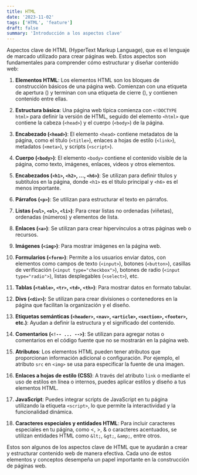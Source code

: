 ```yaml
---
title: HTML
date: '2023-11-02'
tags: ['HTML', 'feature']
draft: false
summary: 'Introducción a los aspectos clave'
---
```


Aspectos clave de HTML (HyperText Markup Language), que es el lenguaje de marcado utilizado para crear páginas web. Estos aspectos son fundamentales para comprender cómo estructurar y diseñar contenido web:

1. **Elementos HTML**: Los elementos HTML son los bloques de construcción básicos de una página web. Comienzan con una etiqueta de apertura (<tag>) y terminan con una etiqueta de cierre (</tag>), y contienen contenido entre ellas.

2. **Estructura básica**: Una página web típica comienza con `<!DOCTYPE html>` para definir la versión de HTML, seguido del elemento `<html>` que contiene la cabeza (`<head>`) y el cuerpo (`<body>`) de la página.

3. **Encabezado (`<head>`)**: El elemento `<head>` contiene metadatos de la página, como el título (`<title>`), enlaces a hojas de estilo (`<link>`), metadatos (`<meta>`), y scripts (`<script>`).

4. **Cuerpo (`<body>`)**: El elemento `<body>` contiene el contenido visible de la página, como texto, imágenes, enlaces, videos y otros elementos.

5. **Encabezados (`<h1>`, `<h2>`, ..., `<h6>`)**: Se utilizan para definir títulos y subtítulos en la página, donde `<h1>` es el título principal y `<h6>` es el menos importante.

6. **Párrafos (`<p>`)**: Se utilizan para estructurar el texto en párrafos.

7. **Listas (`<ul>`, `<ol>`, `<li>`)**: Para crear listas no ordenadas (viñetas), ordenadas (números) y elementos de lista.

8. **Enlaces (`<a>`)**: Se utilizan para crear hipervínculos a otras páginas web o recursos.

9. **Imágenes (`<img>`)**: Para mostrar imágenes en la página web.

10. **Formularios (`<form>`)**: Permite a los usuarios enviar datos, con elementos como campos de texto (`<input>`), botones (`<button>`), casillas de verificación (`<input type="checkbox">`), botones de radio (`<input type="radio">`), listas desplegables (`<select>`), etc.

11. **Tablas (`<table>`, `<tr>`, `<td>`, `<th>`)**: Para mostrar datos en formato tabular.

12. **Divs (`<div>`):** Se utilizan para crear divisiones o contenedores en la página que facilitan la organización y el diseño.

13. **Etiquetas semánticas (`<header>`, `<nav>`, `<article>`, `<section>`, `<footer>`, etc.)**: Ayudan a definir la estructura y el significado del contenido.

14. **Comentarios (`<!-- ... -->`)**: Se utilizan para agregar notas o comentarios en el código fuente que no se mostrarán en la página web.

15. **Atributos**: Los elementos HTML pueden tener atributos que proporcionan información adicional o configuración. Por ejemplo, el atributo `src` en `<img>` se usa para especificar la fuente de una imagen.

16. **Enlaces a hojas de estilo (CSS)**: A través del atributo `link` o mediante el uso de estilos en línea o internos, puedes aplicar estilos y diseño a tus elementos HTML.

17. **JavaScript**: Puedes integrar scripts de JavaScript en tu página utilizando la etiqueta `<script>`, lo que permite la interactividad y la funcionalidad dinámica.

18. **Caracteres especiales y entidades HTML**: Para incluir caracteres especiales en tu página, como <, >, & o caracteres acentuados, se utilizan entidades HTML como `&lt;`, `&gt;`, `&amp;`, entre otros.

Estos son algunos de los aspectos clave de HTML que te ayudarán a crear y estructurar contenido web de manera efectiva. Cada uno de estos elementos y conceptos desempeña un papel importante en la construcción de páginas web.